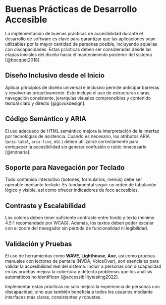 # Buenas Prácticas de Desarrollo Accesible

La implementación de buenas prácticas de accesibilidad durante el desarrollo de software es clave para garantizar que las aplicaciones sean utilizables por la mayor cantidad de personas posible, incluyendo aquellas con discapacidades. Estas prácticas deben ser consideradas desde las etapas iniciales del diseño hasta el mantenimiento posterior del sistema [@bocquet2018].

## Diseño Inclusivo desde el Inicio

Aplicar principios de diseño universal e inclusivo permite anticipar barreras y resolverlas proactivamente. Esto incluye el uso de estructuras claras, navegación consistente, jerarquías visuales comprensibles y contenido textual claro y directo [@govukdesign].

## Código Semántico y ARIA

El uso adecuado de HTML semántico mejora la interpretación de la interfaz por tecnologías de asistencia. Cuando es necesario, los atributos ARIA (`aria-label`, `aria-live`, etc.) deben utilizarse correctamente para enriquecer la accesibilidad sin generar confusión o ruido innecesario [@mdnaria].

## Soporte para Navegación por Teclado

Todo contenido interactivo (botones, formularios, menús) debe ser operable mediante teclado. Es fundamental seguir un orden de tabulación lógico y visible, así como ofrecer indicadores de foco accesibles.

## Contraste y Escalabilidad

Los colores deben tener suficiente contraste entre fondo y texto (mínimo 4.5:1 recomendado por WCAG). Además, los textos deben poder escalar con el zoom del navegador sin pérdida de funcionalidad ni legibilidad.

## Validación y Pruebas

El uso de herramientas como **WAVE**, **Lighthouse**, **Axe**, así como pruebas manuales con lectores de pantalla (NVDA, VoiceOver), son esenciales para validar la accesibilidad real del sistema. Incluir a personas con discapacidad en las pruebas mejora la cobertura y detecta problemas que los análisis automáticos no identifican [@accessibilitytesting2022].

Implementar estas prácticas no solo mejora la experiencia de personas con discapacidad, sino que también beneficia a todos los usuarios mediante interfaces más claras, consistentes y robustas.

